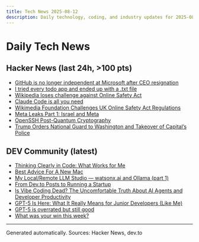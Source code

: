 ```yaml
---
title: Tech News 2025-08-12
description: Daily technology, coding, and industry updates for 2025-08-12.
---
```


# Daily Tech News

## Hacker News (last 24h, >100 pts)

- [GitHub is no longer independent at Microsoft after CEO resignation](https://www.theverge.com/news/757461/microsoft-github-thomas-dohmke-resignation-coreai-team-transition)
- [I tried every todo app and ended up with a .txt file](https://www.al3rez.com/todo-txt-journey)
- [Wikipedia loses challenge against Online Safety Act](https://www.bbc.com/news/articles/cjr11qqvvwlo)
- [Claude Code is all you need](https://dwyer.co.za/static/claude-code-is-all-you-need.html)
- [Wikimedia Foundation Challenges UK Online Safety Act Regulations](https://wikimediafoundation.org/news/2025/08/11/wikimedia-foundation-challenges-uk-online-safety-act-regulations/)
- [Meta Leaks Part 1: Israel and Meta](https://archive.org/details/meta_leaks_part_1)
- [OpenSSH Post-Quantum Cryptography](https://www.openssh.com/pq.html)
- [Trump Orders National Guard to Washington and Takeover of Capital’s Police](https://www.nytimes.com/live/2025/08/11/us/trump-news)

## DEV Community (latest)

- [Thinking Clearly in Code: What Works for Me](https://dev.to/puritanic/thinking-clearly-in-code-what-works-for-me-44ao)
- [Best Advice For A New Mac](https://dev.to/mileswk/best-advice-for-a-new-mac-4cnf)
- [My Local/Remote LLM Studio — watsonx.ai and Ollama (part 1)](https://dev.to/aairom/my-localremote-llm-studio-watsonxai-and-ollama-part-1-26hb)
- [From Dev.to Posts to Running a Startup](https://dev.to/saminarp/from-devto-posts-to-running-a-startup-2np0)
- [Is Vibe Coding Dead? The Uncomfortable Truth About AI Agents and Developer Productivity](https://dev.to/masood_akhtarvaheed_726d/is-vibe-coding-dead-the-uncomfortable-truth-about-ai-agents-and-developer-productivity-4kl0)
- [GPT-5 Is Here: What It Really Means for Junior Developers (Like Me)](https://dev.to/talaamm/gpt-5-is-here-what-it-really-means-for-junior-developers-like-me-591k)
- [GPT-5 is overrated but still good](https://dev.to/kwnaidoo/gpt-5-is-overrated-but-still-good-4lch)
- [What was your win this week?](https://dev.to/devteam/what-was-your-win-this-week-3856)

---
Generated automatically. Sources: Hacker News, dev.to
